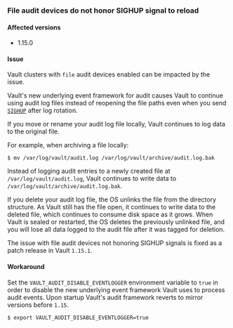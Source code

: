 ### File audit devices do not honor SIGHUP signal to reload

#### Affected versions

- 1.15.0

#### Issue

Vault clusters with `file` audit devices enabled can be impacted by the issue.

Vault's new underlying event framework for audit causes Vault to continue using
audit log files instead of reopening the file paths even when you send
[`SIGHUP`](/vault/docs/audit/file#log-file-rotation) after log rotation.

If you move or rename your audit log file locally, Vault continues to log data to the original file.

For example, when archiving a file locally:

```shell-session
$ mv /var/log/vault/audit.log /var/log/vault/archive/audit.log.bak
```

Instead of logging audit entries to a newly created file at `/var/log/vault/audit.log`,
Vault continues to write data to `/var/log/vault/archive/audit.log.bak`.

If you delete your audit log file, the OS unlinks the file from the directory
structure. As Vault still has the file open, it continues to write data to the
deleted file, which continues to consume disk space as it grows. When
Vault is sealed or restarted, the OS deletes the previously unlinked file, and you
will lose all data logged to the audit file after it was tagged for deletion.

The issue with file audit devices not honoring SIGHUP signals is fixed as a patch release in Vault `1.15.1`.

#### Workaround

Set the `VAULT_AUDIT_DISABLE_EVENTLOGGER` environment variable to `true` in order
to disable the new underlying event framework Vault uses to process audit events.
Upon startup Vault's audit framework reverts to mirror versions before `1.15`.

```shell-session
$ export VAULT_AUDIT_DISABLE_EVENTLOGGER=true
```
